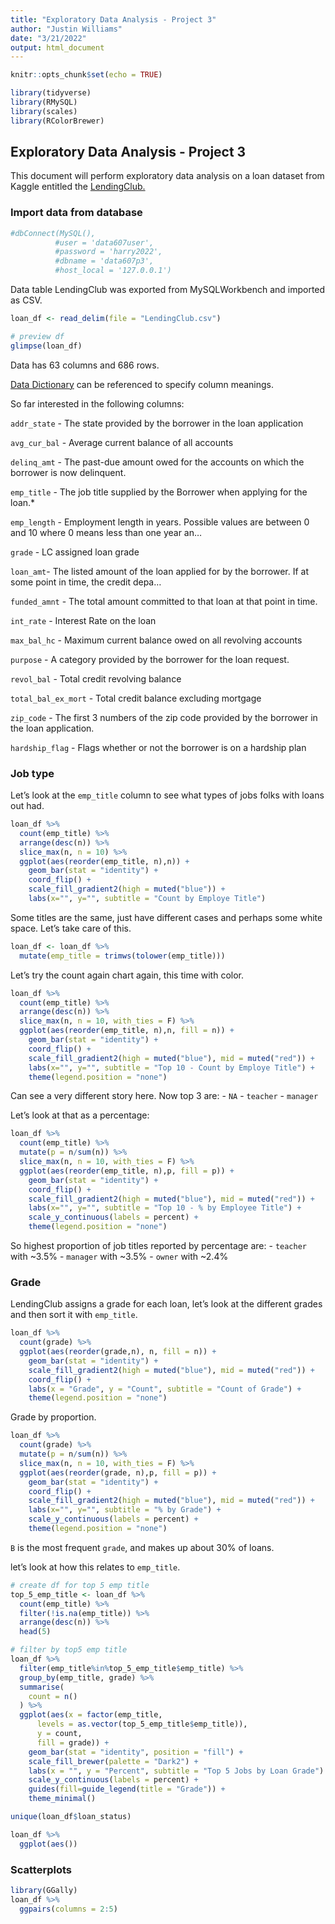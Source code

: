 ```yaml
---
title: "Exploratory Data Analysis - Project 3"
author: "Justin Williams"
date: "3/21/2022"
output: html_document
---
```


```r
knitr::opts_chunk$set(echo = TRUE)
```

```r
library(tidyverse)
library(RMySQL)
library(scales)
library(RColorBrewer)
```

## Exploratory Data Analysis - Project 3

This document will perform exploratory data analysis on a loan dataset from Kaggle entitled the <a href="https://www.kaggle.com/datasets/wordsforthewise/lending-club">LendingClub.</a>

### Import data from database

```r
#dbConnect(MySQL(),
          #user = 'data607user',
          #password = 'harry2022',
          #dbname = 'data607p3',
          #host_local = '127.0.0.1')
```

Data table LendingClub was exported from MySQLWorkbench and imported as CSV.

```r
loan_df <- read_delim(file = "LendingClub.csv")

# preview df
glimpse(loan_df)
```

Data  has 63 columns and 686 rows.

<a href="https://www.kaggle.com/jonchan2003/lending-club-data-dictionary">Data Dictionary</a> can be referenced to specify column meanings.

So far interested in the following columns:

`addr_state` - The state provided by the borrower in the loan application

`avg_cur_bal` - Average current balance of all accounts

`delinq_amt` - The past-due amount owed for the accounts on which the borrower is now delinquent.

`emp_title` - The job title supplied by the Borrower when applying for the loan.*

`emp_length` - Employment length in years. Possible values are between 0 and 10 where 0 means less than one year an...

`grade` - LC assigned loan grade

`loan_amt`- The listed amount of the loan applied for by the borrower. If at some point in time, the credit depa...

`funded_amnt` - The total amount committed to that loan at that point in time.

`int_rate` - Interest Rate on the loan

`max_bal_hc` - Maximum current balance owed on all revolving accounts

`purpose` - A category provided by the borrower for the loan request.

`revol_bal` - Total credit revolving balance

`total_bal_ex_mort` - Total credit balance excluding mortgage

`zip_code` - The first 3 numbers of the zip code provided by the borrower in the loan application.

`hardship_flag` - Flags whether or not the borrower is on a hardship plan

### Job type

Let's look at the `emp_title` column to see what types of jobs folks with loans out had.

```r
loan_df %>%
  count(emp_title) %>% 
  arrange(desc(n)) %>% 
  slice_max(n, n = 10) %>% 
  ggplot(aes(reorder(emp_title, n),n)) +
    geom_bar(stat = "identity") +
    coord_flip() +
    scale_fill_gradient2(high = muted("blue")) +
    labs(x="", y="", subtitle = "Count by Employe Title")
```
Some titles are the same, just have different cases and perhaps some white space. Let's take care of this.

```r
loan_df <- loan_df %>% 
  mutate(emp_title = trimws(tolower(emp_title))) 
```

Let's try the count again chart again, this time with color.

```r
loan_df %>%
  count(emp_title) %>% 
  arrange(desc(n)) %>% 
  slice_max(n, n = 10, with_ties = F) %>% 
  ggplot(aes(reorder(emp_title, n),n, fill = n)) +
    geom_bar(stat = "identity") +
    coord_flip() +
    scale_fill_gradient2(high = muted("blue"), mid = muted("red")) +
    labs(x="", y="", subtitle = "Top 10 - Count by Employe Title") +
    theme(legend.position = "none")
```
Can see a very different story here. Now top 3 are:
- `NA`
- `teacher`
- `manager`

Let's look at that as a percentage:

```r
loan_df %>% 
  count(emp_title) %>% 
  mutate(p = n/sum(n)) %>% 
  slice_max(n, n = 10, with_ties = F) %>% 
  ggplot(aes(reorder(emp_title, n),p, fill = p)) +
    geom_bar(stat = "identity") +
    coord_flip() +
    scale_fill_gradient2(high = muted("blue"), mid = muted("red")) +
    labs(x="", y="", subtitle = "Top 10 - % by Employee Title") +
    scale_y_continuous(labels = percent) +
    theme(legend.position = "none")
```
So highest proportion of job titles reported by percentage are:
  - `teacher` with ~3.5%
  - `manager` with ~3.5%
  - `owner` with ~2.4%
  
### Grade


LendingClub assigns a grade for each loan, let's look at the different grades and then sort it with `emp_title`.

```r
loan_df %>% 
  count(grade) %>% 
  ggplot(aes(reorder(grade,n), n, fill = n)) + 
    geom_bar(stat = "identity") +
    scale_fill_gradient2(high = muted("blue"), mid = muted("red")) +
    coord_flip() +
    labs(x = "Grade", y = "Count", subtitle = "Count of Grade") +
    theme(legend.position = "none")
```

Grade by proportion.

```r
loan_df %>% 
  count(grade) %>% 
  mutate(p = n/sum(n)) %>% 
  slice_max(n, n = 10, with_ties = F) %>% 
  ggplot(aes(reorder(grade, n),p, fill = p)) +
    geom_bar(stat = "identity") +
    coord_flip() +
    scale_fill_gradient2(high = muted("blue"), mid = muted("red")) +
    labs(x="", y="", subtitle = "% by Grade") +
    scale_y_continuous(labels = percent) +
    theme(legend.position = "none")
```

`B` is the most frequent `grade`, and makes up about 30% of loans.

let's look at how this relates to `emp_title`.

```r
# create df for top 5 emp title
top_5_emp_title <- loan_df %>%
  count(emp_title) %>% 
  filter(!is.na(emp_title)) %>% 
  arrange(desc(n)) %>% 
  head(5)

# filter by top5 emp title
loan_df %>% 
  filter(emp_title%in%top_5_emp_title$emp_title) %>%
  group_by(emp_title, grade) %>% 
  summarise(
    count = n()
  ) %>% 
  ggplot(aes(x = factor(emp_title,
      levels = as.vector(top_5_emp_title$emp_title)),
      y = count, 
      fill = grade)) + 
    geom_bar(stat = "identity", position = "fill") +
    scale_fill_brewer(palette = "Dark2") +
    labs(x = "", y = "Percent", subtitle = "Top 5 Jobs by Loan Grade") +
    scale_y_continuous(labels = percent) +
    guides(fill=guide_legend(title = "Grade")) +
    theme_minimal()
```


```r
unique(loan_df$loan_status)
```


```r
loan_df %>% 
  ggplot(aes())
```



### Scatterplots

```r
library(GGally)
loan_df %>% 
  ggpairs(columns = 2:5)
```

